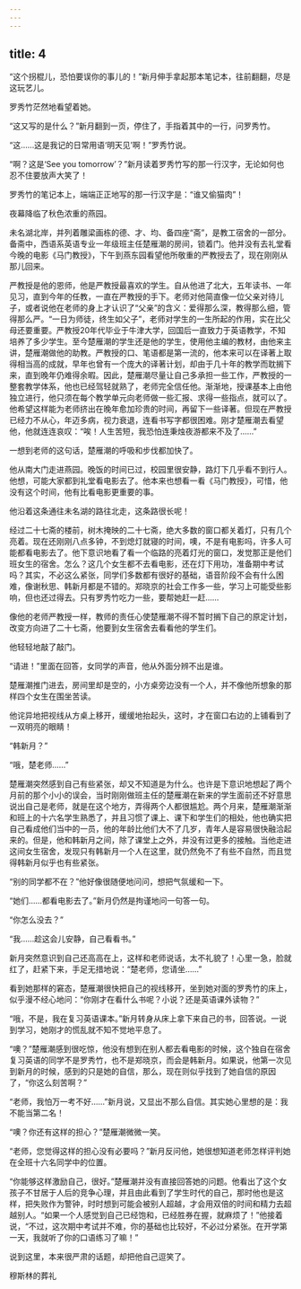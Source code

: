 ```yaml
---
---
---
```

title: 4
---



“这个拐棍儿，恐怕要误你的事儿的！”新月伸手拿起那本笔记本，往前翻翻，尽是这玩艺儿。

罗秀竹茫然地看望着她。

“这又写的是什么？”新月翻到一页，停住了，手指着其中的一行，问罗秀竹。

“这……这是我记的日常用语‘明天见’啊！”罗秀竹说。

“啊？这是‘See you tomorrow’？”新月读着罗秀竹写的那一行汉字，无论如何也忍不住要放声大笑了！

罗秀竹的笔记本上，端端正正地写的那一行汉字是：“谁又偷猫肉”！

夜幕降临了秋色浓重的燕园。

未名湖北岸，并列着雕梁画栋的德、才、均、备四座“斋”，是教工宿舍的一部分。备斋中，西语系英语专业一年级班主任楚雁潮的房间，锁着门。他并没有去礼堂看今晚的电影《马门教授》，下午到燕东园看望他所敬重的严教授去了，现在刚刚从那儿回来。

严教授是他的恩师，他是严教授最喜欢的学生。自从他进了北大，五年读书、一年见习，直到今年的任教，一直在严教授的手下。老师对他简直像一位父亲对待儿子，或者说他在老师的身上才认识了“父亲”的含义：爱得那么深，教得那么细，管得那么严。“一日为师徒，终生如父子”，老师对学生的一生所起的作用，实在比父母还要重要。严教授20年代毕业于牛津大学，回国后一直致力于英语教学，不知培养了多少学生。至今楚雁潮的学生还是他的学生，使用他主编的教材，由他来主讲，楚雁潮做他的助教。严教授的口、笔语都是第一流的，他本来可以在译著上取得相当高的成就，早年也曾有一个庞大的译著计划，却由于几十年的教学而耽搁下来，直到晚年仍难得余暇。因此，楚雁潮尽量让自己多承担一些工作，严教授的一整套教学体系，他也已经驾轻就熟了，老师完全信任他。渐渐地，授课基本上由他独立进行，他只须在每个教学单元向老师做一些汇报、求得一些指点，就可以了。他希望这样能为老师挤出在晚年愈加珍贵的时间，再留下一些译著。但现在严教授已经力不从心，年迈多病，视力衰退，连看书写字都很困难。刚才楚雁潮去看望他，他就连连哀叹：“唉！人生苦短，我恐怕连秉烛夜游都来不及了……”

一想到老师的这句话，楚雁潮的呼吸和步伐都加快了。

他从南大门走进燕园。晚饭的时间已过，校园里很安静，路灯下几乎看不到行人。他想，可能大家都到礼堂看电影去了。他本来也想看一看《马门教授》，可惜，他没有这个时间，他有比看电影更重要的事。

他沿着这条通往未名湖的路往北走，这条路很长呢！

经过二十七斋的楼前，树木掩映的二十七斋，绝大多数的窗口都关着灯，只有几个亮着。现在还刚刚八点多钟，不到熄灯就寝的时间，噢，不是有电影吗，许多人可能都看电影去了。他下意识地看了看一个临路的亮着灯光的窗口，发觉那正是他们班女生的宿舍。怎么？这几个女生都不去看电影，还在灯下用功，准备期中考试吗？其实，不必这么紧张，同学们多数都有很好的基础，语音阶段不会有什么困难，像谢秋思、韩新月都是不错的。郑晓京的社会工作多一些，学习上可能受些影响，但也还过得去。只有罗秀竹吃力一些，要帮她赶一赶……

像他的老师严教授一样，教师的责任心使楚雁潮不得不暂时搁下自己的原定计划，改变方向进了二十七斋，他要到女生宿舍去看看他的学生们。

他轻轻地敲了敲门。

“请进！”里面在回答，女同学的声音，他从外面分辨不出是谁。

楚雁潮推门进去，房间里却是空的，小方桌旁边没有一个人，并不像他所想象的那样四个女生在围坐苦读。

他诧异地把视线从方桌上移开，缓缓地抬起头，这时，才在窗口右边的上铺看到了一双明亮的眼睛！

“韩新月？”

“哦，楚老师……”

楚雁潮突然感到自己有些紧张，却又不知道是为什么。也许是下意识地想起了两个月前的那个小小的误会，当时刚刚做班主任的楚雁潮在新来的学生面前还不好意思说出自己是老师，就是在这个地方，弄得两个人都很尴尬。两个月来，楚雁潮渐渐和班上的十六名学生熟悉了，并且习惯了课上、课下和学生们的相处，他也确实把自己看成他们当中的一员，他的年龄比他们大不了几岁，青年人是容易很快融洽起来的。但是，他和韩新月之间，除了课堂上之外，并没有过更多的接触。当他走进这间女生宿舍，发现只有韩新月一个人在这里，就仍然免不了有些不自然，而且觉得韩新月似乎也有些紧张。

“别的同学都不在？”他好像很随便地问问，想把气氛缓和一下。

“她们……都看电影去了。”新月仍然是拘谨地问一句答一句。

“你怎么没去？”

“我……趁这会儿安静，自己看看书。”

新月突然意识到自己还高高在上，这样和老师说话，太不礼貌了！心里一急，脸就红了，赶紧下来，手足无措地说：“楚老师，您请坐……”

看到她那样的窘态，楚雁潮很快把自己的视线移开，坐到她对面的罗秀竹的床上，似乎漫不经心地问：“你刚才在看什么书呢？小说？还是英语课外读物？”

“哦，不是，我在复习英语课本。”新月转身从床上拿下来自己的书，回答说。一说到学习，她刚才的慌乱就不知不觉地平息了。

“噢？”楚雁潮感到很吃惊，他没有想到在别人都去看电影的时候，这个独自在宿舍复习英语的同学不是罗秀竹，也不是郑晓京，而会是韩新月。如果说，他第一次见到新月的时候，感到的只是她的自信，那么，现在则似乎找到了她自信的原因了，“你这么刻苦啊？”

“老师，我怕万一考不好……”新月说，又显出不那么自信。其实她心里想的是：我不能当第二名！

“噢？你还有这样的担心？”楚雁潮微微一笑。

“老师，您觉得这样的担心没有必要吗？”新月反问他，她很想知道老师怎样评判她在全班十六名同学中的位置。

“你能够这样激励自己，很好。”楚雁潮并没有直接回答她的问题。他看出了这个女孩子不甘居于人后的竞争心理，并且由此看到了学生时代的自己，那时他也是这样，把失败作为警钟，时时想到可能会被别人超越，才会用双倍的时间和精力去超越别人。“如果一个人感觉到自己已经饱和，已经胜券在握，就麻烦了！”他接着说，“不过，这次期中考试并不难，你的基础也比较好，不必过分紧张。在开学第一天，我就听了你的口语练习了嘛！”

说到这里，本来很严肃的话题，却把他自己逗笑了。

穆斯林的葬礼